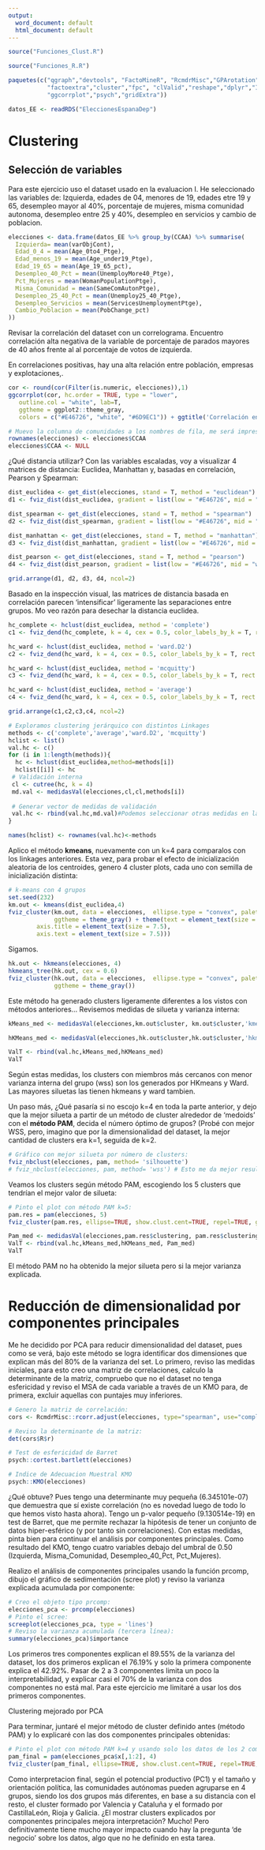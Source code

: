 ---
output:
  word_document: default
  html_document: default
---
```{r}
source("Funciones_Clust.R")

source("Funciones_R.R")

paquetes(c("qgraph","devtools", "FactoMineR", "RcmdrMisc","GPArotation",
           "factoextra","cluster","fpc", "clValid","reshape","dplyr","ISLR","corrplot",
           "ggcorrplot","psych","gridExtra"))
```

```{r}
datos_EE <- readRDS("EleccionesEspanaDep")
```

# Clustering
## Selección de variables
Para este ejercicio uso el dataset usado en la evaluacion I. He seleccionado las variables de: Izquierda, edades de 04, menores de 19, edades etre 19 y 65, desempleo mayor al 40%, porcentaje de mujeres, misma comunidad autonoma, desempleo entre 25 y 40%, desempleo en servicios y cambio de poblacion. 

```{r}
elecciones <- data.frame(datos_EE %>% group_by(CCAA) %>% summarise(
  Izquierda= mean(varObjCont),
  Edad_0_4 = mean(Age_0to4_Ptge),
  Edad_menos_19 = mean(Age_under19_Ptge),
  Edad_19_65 = mean(Age_19_65_pct),
  Desempleo_40_Pct = mean(UnemployMore40_Ptge),
  Pct_Mujeres = mean(WomanPopulationPtge),
  Misma_Comunidad = mean(SameComAutonPtge),
  Desempleo_25_40_Pct = mean(Unemploy25_40_Ptge),
  Desempleo_Servicios = mean(ServicesUnemploymentPtge),
  Cambio_Poblacion = mean(PobChange_pct)
))
```

Revisar la correlación del dataset con un correlograma. Encuentro correlación alta negativa de la variable de porcentaje de parados mayores de 40 años frente al al porcentaje de votos de izquierda. 

En correlaciones positivas, hay una alta relación entre población, empresas y explotaciones,. 


```{r}
cor <- round(cor(Filter(is.numeric, elecciones)),1)
ggcorrplot(cor, hc.order = TRUE, type = "lower",
   outline.col = "white", lab=T,
   ggtheme = ggplot2::theme_gray,
   colors = c("#E46726", "white", "#6D9EC1")) + ggtitle('Correlación entre variables seleccionadas')
```

```{r}
# Muevo la columna de comunidades a los nombres de fila, me será imprescindible en las gráficas.
rownames(elecciones) <- elecciones$CCAA
elecciones$CCAA <- NULL
```

¿Qué distancia utilizar?
Con las variables escaladas, voy a visualizar 4 matrices de distancia: Euclidea, Manhattan y, basadas en correlación, Pearson y Spearman:

```{r}

dist_euclidea <- get_dist(elecciones, stand = T, method = "euclidean")
d1 <- fviz_dist(dist_euclidea, gradient = list(low = "#E46726", mid = "white", high = "#6D9EC1"), lab_size = 6)+ggtitle('Distancia Euclídea')

dist_spearman <- get_dist(elecciones, stand = T, method = "spearman")
d2 <- fviz_dist(dist_spearman, gradient = list(low = "#E46726", mid = "white", high = "#6D9EC1"), lab_size = 6)+ggtitle('Distancia Spearman')

dist_manhattan <- get_dist(elecciones, stand = T, method = "manhattan")
d3 <- fviz_dist(dist_manhattan, gradient = list(low = "#E46726", mid = "white", high = "#6D9EC1"), lab_size = 6)+ggtitle('Distancia Manhattan')

dist_pearson <- get_dist(elecciones, stand = T, method = "pearson")
d4 <- fviz_dist(dist_pearson, gradient = list(low = "#E46726", mid = "white", high = "#6D9EC1"), lab_size = 6)+ggtitle('Distancia Pearson')

grid.arrange(d1, d2, d3, d4, ncol=2)

```

Basado en la inspección visual, las matrices de distancia basada en correlación parecen 'intensificar' ligeramente las separaciones entre grupos. Mo veo razón para desechar la distancia euclidea. 

```{r}
hc_complete <- hclust(dist_euclidea, method = 'complete')
c1 <- fviz_dend(hc_complete, k = 4, cex = 0.5, color_labels_by_k = T, rect = T, main = 'complete')

hc_ward <- hclust(dist_euclidea, method = 'ward.D2')
c2 <- fviz_dend(hc_ward, k = 4, cex = 0.5, color_labels_by_k = T, rect = T, main = 'ward.D2')

hc_ward <- hclust(dist_euclidea, method = 'mcquitty')
c3 <- fviz_dend(hc_ward, k = 4, cex = 0.5, color_labels_by_k = T, rect = T, main = 'mcquitty')

hc_ward <- hclust(dist_euclidea, method = 'average')
c4 <- fviz_dend(hc_ward, k = 4, cex = 0.5, color_labels_by_k = T, rect = T, main = 'average')
```


```{r}
grid.arrange(c1,c2,c3,c4, ncol=2)
```



```{r include=FALSE}
# Exploramos clustering jerárquico con distintos Linkages
methods <- c('complete','average','ward.D2', 'mcquitty')
hclist <- list()
val.hc <- c()
for (i in 1:length(methods)){
  hc <- hclust(dist_euclidea,method=methods[i])
  hclist[[i]] <- hc
 # Validación interna
 cl <- cutree(hc, k = 4) 
 md.val <- medidasVal(elecciones,cl,cl,methods[i])
 
 # Generar vector de medidas de validación
 val.hc <- rbind(val.hc,md.val)#Podemos seleccionar otras medidas en la función medidasVal()
}

```


```{r include=FALSE}
names(hclist) <- rownames(val.hc)<-methods
```

Aplico el método **kmeans**, nuevamente con un k=4 para comparalos con los linkages anteriores. Esta vez, para probar el efecto de inicialización aleatoria de los centroides, genero 4 cluster plots, cada uno con semilla de inicialización distinta: 

```{r}
# k-means con 4 grupos
set.seed(232)
km.out <- kmeans(dist_euclidea,4)
fviz_cluster(km.out, data = elecciones,  ellipse.type = "convex", palette = "jco", repel = TRUE, labelsize = 6,
             ggtheme = theme_gray() + theme(text = element_text(size = 7.5),
        axis.title = element_text(size = 7.5),
        axis.text = element_text(size = 7.5)))

```

Sigamos.

```{r}
hk.out <- hkmeans(elecciones, 4)
hkmeans_tree(hk.out, cex = 0.6)
fviz_cluster(hk.out, data = elecciones,  ellipse.type = "convex", palette = "jco",repel = TRUE,
             ggtheme = theme_gray())
```

Este método ha generado clusters ligeramente diferentes a los vistos con métodos anteriores... Revisemos medidas de silueta y varianza interna:

```{r include=FALSE}
kMeans_med <- medidasVal(elecciones,km.out$cluster, km.out$cluster,'kmeans')
```

```{r include=FALSE}
hKMeans_med <- medidasVal(elecciones,hk.out$cluster,hk.out$cluster,'hkmeans')
```

```{r echo=FALSE}
ValT <- rbind(val.hc,kMeans_med,hKMeans_med)
ValT
```

Según estas medidas, los clusters con miembros más cercanos con menor varianza interna del grupo (wss) son los generados por HKmeans y Ward. Las mayores siluetas las tienen hkmeans y ward tambien.

Un paso más, ¿Qué pasaría si no escojo k=4 en toda la parte anterior, y dejo que la mejor silueta a partir de un método de cluster alrededor de 'medoids' con el **método PAM**, decida el número óptimo de grupos? (Probé con mejor WSS, pero, imagino que por la dimensionalidad del dataset, la mejor cantidad de clusters era k=1, seguida de k=2.

```{r}
# Gráfico con mejor silueta por número de clusters:
fviz_nbclust(elecciones, pam, method= 'silhouette')
# fviz_nbclust(elecciones, pam, method= 'wss') # Esto me da mejor resultado en 1 seguido de 2...
```

Veamos los clusters según método PAM, escogiendo los 5 clusters que tendrían el mejor valor de silueta:
```{r}
# Pinto el plot con método PAM k=5:
pam.res = pam(elecciones, 5)
fviz_cluster(pam.res, ellipse=TRUE, show.clust.cent=TRUE, repel=TRUE, ggtheme=theme_gray())
```

```{r}
Pam_med <- medidasVal(elecciones,pam.res$clustering, pam.res$clustering, 'PAM')
ValT <- rbind(val.hc,kMeans_med,hKMeans_med, Pam_med)
ValT
```

El método PAM no ha obtenido la mejor silueta pero si la mejor varianza explicada.

# Reducción de dimensionalidad por componentes principales

Me he decidido por PCA para reducir dimensionalidad del dataset, pues como se verá, bajo este método se logra identificar dos dimensiones que explican más del 80% de la varianza del set. Lo primero, reviso las medidas iniciales, para esto creo una matriz de correlaciones, calculo la determinante de la matriz, compruebo que no el dataset no tenga esfericidad y reviso el MSA de cada variable a través de un KMO para, de primera, excluir aquellas con puntajes muy inferiores.

```{r}
# Genero la matriz de correlación:
cors <- RcmdrMisc::rcorr.adjust(elecciones, type="spearman", use="complete")

# Reviso la determinante de la matriz:
det(cors$R$r)

# Test de esfericidad de Barret
psych::cortest.bartlett(elecciones)

# Indice de Adecuacion Muestral KMO
psych::KMO(elecciones) 
```

¿Qué obtuve? Pues tengo una determinante muy pequeña (6.345101e-07) que demuestra que sí existe correlación (no es novedad luego de todo lo que hemos visto hasta ahora). Tengo un p-valor pequeño (9.130514e-19) en test de Barret, que me permite rechazar la hipótesis de tener un conjunto de datos hiper-esférico (y por tanto sin correlaciones). Con estas medidas, pinta bien para continuar el análisis por componentes principales. Como resultado del KMO, tengo cuatro variables debajo del umbral de 0.50 (Izquierda, Misma_Comunidad, Desempleo_40_Pct, Pct_Mujeres). 

Realizo el análisis de componentes principales usando la función prcomp, dibujo el gráfico de sedimentación (scree plot) y reviso la varianza explicada acumulada por componente:


```{r}
# Creo el objeto tipo prcomp:
elecciones_pca <- prcomp(elecciones)
# Pinto el scree:
screeplot(elecciones_pca, type = 'lines')
# Reviso la varianza acumulada (tercera línea):
summary(elecciones_pca)$importance

```

Los primeros tres componentes explican el 89.55% de la varianza del dataset, los dos primeros explican el 76.19% y solo la primera componente explica el 42.92%. Pasar de 2 a 3 componentes limita un poco la interpretabilidad, y explicar casi el 70% de la varianza con dos componentes no está mal. Para este ejercicio me limitaré a usar los dos primeros componentes.

Clustering mejorado por PCA

Para terminar, juntaré el mejor método de cluster definido antes (método PAM) y lo explicaré con las dos componentes principales obtenidas:

```{r}
# Pinto el plot con método PAM k=4 y usando solo los datos de los 2 componentes principales:
pam_final = pam(elecciones_pca$x[,1:2], 4)
fviz_cluster(pam_final, ellipse=TRUE, show.clust.cent=TRUE, repel=TRUE, ggtheme=theme_gray())
```

Como interpretacion final, según el potencial productivo (PC1) y el tamaño y orientación política, las comunidades autónomas pueden agruparse en 4 grupos, siendo los dos grupos más diferentes, en base a su distancia con el resto, el cluster formado por Valencia y Cataluña y el formado por CastillaLeón, Rioja y Galicia. ¿El mostrar clusters explicados por componentes principales mejora interpretación? Mucho! Pero definitivamente tiene mucho mayor impacto cuando hay la pregunta 'de negocio' sobre los datos, algo que no he definido en esta tarea. 